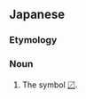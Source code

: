 ==Japanese==
{{wikipedia|lang=ja}}
{{ja-kanjitab|ます|き|ごう}}

===Etymology===
{{compound|lang=ja|sort=ますきごう|枡|tr1=masu|t1=masu|記号|tr2=kigō|t2=symbol}}

===Noun===
{{ja-noun|ますきごう}}

# The symbol [[〼]].